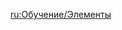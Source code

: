 {{CustomTabs
|tab1 = Overview
|tab2 = Elements
|tab3 = Enemies
|tab4 = System
|tab5 = Adventure
|tab6 = Uncategorized
}}
{{Tutorials by Category Table|Elements Tutorials|header=There are '''%PAGES%''' tutorials that focus on [[element]]s and [[elemental reaction]]s:}}
[[Category:Tutorials| ]]
[[ru:Обучение/Элементы]]